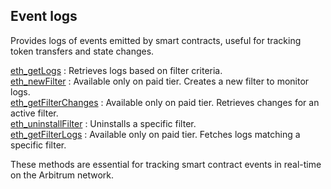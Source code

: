 
<Meta
  title="Event logs | dRPC"
  description="Provides logs of events emitted by smart contracts, useful for tracking token transfers and state changes."
/>
## Event logs

Provides logs of events emitted by smart contracts, useful for tracking token transfers and state changes.

[eth_getLogs](/arbitrum-api/eventlogs/eth_getLogs) : Retrieves logs based on filter criteria. \
[eth_newFilter](/arbitrum-api/eventlogs/eth_newFilter) : Available only on paid tier. Creates a new filter to monitor logs.\
[eth_getFilterChanges](/arbitrum-api/eventlogs/eth_getFilterChanges) : Available only on paid tier. Retrieves changes for an active filter. \
[eth_uninstallFilter](/arbitrum-api/eventlogs/eth_uninstallFilter) : Uninstalls a specific filter. \
[eth_getFilterLogs](/arbitrum-api/eventlogs/eth_getFilterLogs) : Available only on paid tier. Fetches logs matching a specific filter.

These methods are essential for tracking smart contract events in real-time on the Arbitrum network.

<Space h={16} />
<GetStarted />
